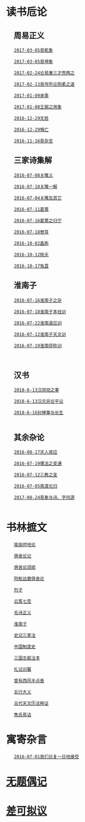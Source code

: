 = 读书卮论 =

== 　周易正义 ==
    [[乾|2017-03-05易乾象]]

    [[坤|2017-03-05易坤象]]

    [[三才|2017-02-24论易兼三才而两之]]

    [[刚柔之道|2017-02-13易传所论刚柔之道]]

    [[承乘|2017-01-09承乘]]

    [[王弼之用象|2017-01-08王弼之用象]]

    [[无咎|2016-12-29无咎]]

    [[悔亡|2016-12-29悔亡]]

    [[易杂言|2016-11-16易杂言]]


== 　三家诗集解 ==
    [[关雎义|2016-07-08关雎义]]

    [[关雎一解|2016-07-10关雎一解]]

    [[关雎及其它|2016-07-04关雎及其它]]

    [[葛覃|2016-07-11葛覃]]

    [[2016-07-16葛覃|2016-07-16葛覃之归宁]]

    [[卷耳|2016-07-18卷耳]]

    [[2016-10-02螽斯]]

    [[2016-10-12桃夭]]

    [[2016-10-17兔罝]]


== 　淮南子 ==
    [[2016-07-16淮南子之杂]]

    [[2016-07-18淮南子本经训]]

    [[2016-07-22淮南道应训]]

    [[2016-07-12淮南子天文训]]

    [[2016-07-19淮南缪称训]]
    
    
== 　汉书 ==
    [[2018-6-13汉郊祀之事]]

    [[2018-6-13汉灾异论平议]]
    
    [[2018-6-16封禅事与长生]]
    

== 　其余杂论 ==
    [[2016-08-17天人感应]]

    [[2016-07-19儒法之变通]]

    [[2016-07-12三教之圣]]

    [[2016-07-05南渡北归]]
    
    [[2017-08-24易象与诗、字同源]]
    

= 书林摭文 =
    [[瑜伽师地论]]
    
    [[俱舍论记]]

    [[俱舍论颂疏]]

    [[阿毗达磨俱舍论]]
    
    [[列子]]
    
    [[云笈七签]]
    
    [[毛诗正义]]
    
    [[淮南子]]
    
    [[史记三家注]]
    
    [[中国制度史]]
    
    [[三国志裴注本]]
    
    [[礼记训纂]]
    
    [[曾有西风半点香]]
    
    [[五行大义]]
    
    [[古代天文历法释证]]
    
    [[焦氏易诂]]

= 寓寄杂言 =
    [[2016-07-01我们日复一日地接受]]

= [[diary/diary|无题偶记]] =

= [[scratchpad|差可拟议]] =
